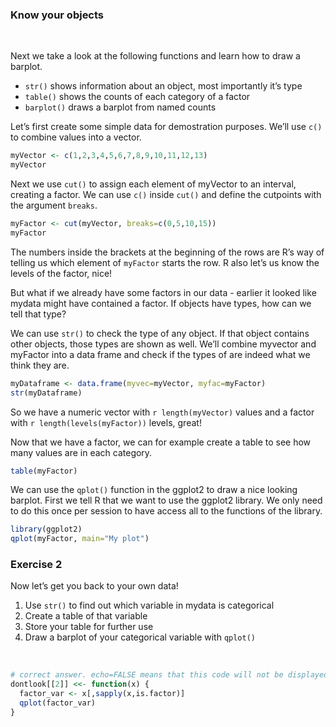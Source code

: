 
### Know your objects

<br>

Next we take a look at the following functions and learn how to draw a barplot. 


- `str()` shows information about an object, most importantly it's type
- `table()` shows the counts of each category of a factor
- `barplot()` draws a barplot from named counts

Let's first create some simple data for demostration purposes. We'll use `c()` to combine values into a vector.

```r
myVector <- c(1,2,3,4,5,6,7,8,9,10,11,12,13)
myVector
```

Next we use `cut()` to assign each element of myVector to an interval, creating a factor. We can use `c()` inside `cut()` and define the cutpoints with the argument `breaks`.

```r
myFactor <- cut(myVector, breaks=c(0,5,10,15))
myFactor
```

The numbers inside the brackets at the beginning of the rows are R's way of telling us which element of `myFactor` starts the row. R also let's us know the levels of the factor, nice!

But what if we already have some factors in our data - earlier it looked like mydata might have contained a factor. If objects have types, how can we tell that type?

We can use `str()` to check the type of any object. If that object contains other objects, those types are shown as well. We'll combine myvector and myFactor into a data frame and check if the types of are indeed what we think they are.

```r
myDataframe <- data.frame(myvec=myVector, myfac=myFactor)
str(myDataframe)
```

So we have a numeric vector with `r length(myVector)` values and a factor with `r length(levels(myFactor))` levels, great!  

Now that we have a factor, we can for example create a table to see how many values are in each category.

```r
table(myFactor)
```

We can use the `qplot()` function in the ggplot2 to draw a nice looking barplot. First we tell R that we want to use the ggplot2 library. We only need to do this once per session to have access all to the functions of the library.

```r
library(ggplot2)
qplot(myFactor, main="My plot")
```

### Exercise 2

Now let's get you back to your own data!  

1. Use `str()` to find out which variable in mydata is categorical
2. Create a table of that variable
3. Store your table for further use
4. Draw a barplot of your categorical variable with `qplot()`

<br>

```r
# correct answer. echo=FALSE means that this code will not be displayed.
dontlook[[2]] <<- function(x) {
  factor_var <- x[,sapply(x,is.factor)]
  qplot(factor_var)
}
```